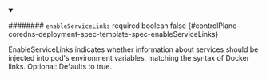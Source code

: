 
<details className="config-field" data-expandable="false" open>
<summary>

######## `enableServiceLinks` <span className="config-field-required" data-required="false">required</span> <span className="config-field-type">boolean</span> <span className="config-field-default">false</span> <span className="config-field-enum"></span> {#controlPlane-coredns-deployment-spec-template-spec-enableServiceLinks}

EnableServiceLinks indicates whether information about services should be injected into pod's
environment variables, matching the syntax of Docker links.
Optional: Defaults to true.

</summary>



</details>
